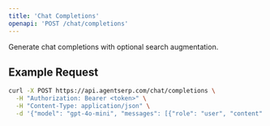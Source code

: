 ```yaml
---
title: 'Chat Completions'
openapi: 'POST /chat/completions'
---
```


Generate chat completions with optional search augmentation.

<ParamFields />

## Example Request

```bash
curl -X POST https://api.agentserp.com/chat/completions \
  -H "Authorization: Bearer <token>" \
  -H "Content-Type: application/json" \
  -d '{"model": "gpt-4o-mini", "messages": [{"role": "user", "content": "Hello, who are you?"}]}'
``` 